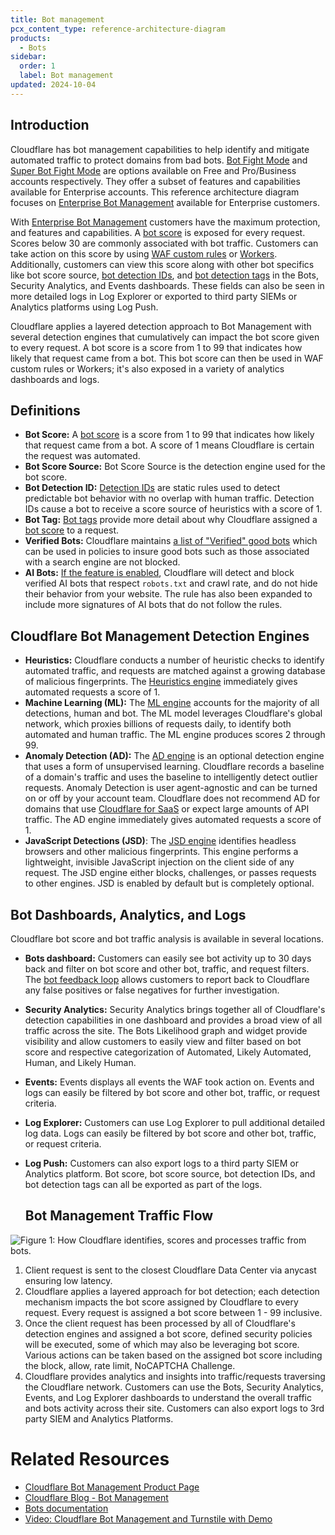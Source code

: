 ```yaml
---
title: Bot management
pcx_content_type: reference-architecture-diagram
products:
  - Bots
sidebar:
  order: 1
  label: Bot management
updated: 2024-10-04
---
```


## Introduction

Cloudflare has bot management capabilities to help identify and mitigate automated traffic to protect domains from bad bots. [Bot Fight Mode](/bots/get-started/free/) and [Super Bot Fight Mode](/bots/get-started/biz-and-ent/) are options available on Free and Pro/Business accounts respectively. They offer a subset of features and capabilities available for Enterprise accounts. This reference architecture diagram focuses on [Enterprise Bot Management](/bots/get-started/bm-subscription/) available for Enterprise customers.

With [Enterprise Bot Management](/bots/get-started/bm-subscription/) customers have the maximum protection, and features and capabilities. A [bot score](/bots/concepts/bot-score/) is exposed for every request. Scores below 30 are commonly associated with bot traffic. Customers can take action on this score by using [WAF custom rules](/waf/custom-rules/) or [Workers](/workers/runtime-apis/request/#incomingrequestcfproperties). Additionally, customers can view this score along with other bot specifics like bot score source, [bot detection IDs](/bots/concepts/detection-ids/), and [bot detection tags](/bots/concepts/detection-ids/#detection-tags) in the Bots, Security Analytics, and Events dashboards. These fields can also be seen in more detailed logs in Log Explorer or exported to third party SIEMs or Analytics platforms using Log Push.

Cloudflare applies a layered detection approach to Bot Management with several detection engines that cumulatively can impact the bot score given to every request. A bot score is a score from 1 to 99 that indicates how likely that request came from a bot. This bot score can then be used in WAF custom rules or Workers; it's also exposed in a variety of analytics dashboards and logs.

## Definitions

- **Bot Score:** A [bot score](/bots/concepts/cloudflare-bot-tags/) is a score from 1 to 99 that indicates how likely that request came from a bot. A score of 1 means Cloudflare is certain the request was automated.
- **Bot Score Source:** Bot Score Source is the detection engine used for the bot score.
- **Bot Detection ID:** [Detection IDs](/bots/concepts/detection-ids/) are static rules used to detect predictable bot behavior with no overlap with human traffic. Detection IDs cause a bot to receive a score source of heuristics with a score of 1.
- **Bot Tag:** [Bot tags](/bots/concepts/cloudflare-bot-tags/) provide more detail about why Cloudflare assigned a [bot score](/bots/concepts/bot-score/) to a request.
- **Verified Bots:** Cloudflare maintains [a list of "Verified" good bots](https://radar.cloudflare.com/traffic/verified-bots) which can be used in policies to insure good bots such as those associated with a search engine are not blocked.
- **AI Bots:** [If the feature is enabled](/bots/concepts/bot/#ai-bots), Cloudflare will detect and block verified AI bots that respect `robots.txt` and crawl rate, and do not hide their behavior from your website. The rule has also been expanded to include more signatures of AI bots that do not follow the rules.

## Cloudflare Bot Management Detection Engines

- **Heuristics:** Cloudflare conducts a number of heuristic checks to identify automated traffic, and requests are matched against a growing database of malicious fingerprints. The [Heuristics engine](/bots/concepts/bot-score/#heuristics) immediately gives automated requests a score of 1.
- **Machine Learning (ML):** The [ML engine](/bots/concepts/bot-score/#machine-learning) accounts for the majority of all detections, human and bot. The ML model leverages Cloudflare's global network, which proxies billions of requests daily, to identify both automated and human traffic. The ML engine produces scores 2 through 99.
- **Anomaly Detection (AD):** The [AD engine](/bots/concepts/bot-score/#anomaly-detection) is an optional detection engine that uses a form of unsupervised learning. Cloudflare records a baseline of a domain's traffic and uses the baseline to intelligently detect outlier requests. Anomaly Detection is user agent-agnostic and can be turned on or off by your account team. Cloudflare does not recommend AD for domains that use [Cloudflare for SaaS](/cloudflare-for-platforms/cloudflare-for-saas/security/certificate-management/) or expect large amounts of API traffic. The AD engine immediately gives automated requests a score of 1.
- **JavaScript Detections (JSD)**: The [JSD engine](/bots/concepts/bot-score/#javascript-detections) identifies headless browsers and other malicious fingerprints. This engine performs a lightweight, invisible JavaScript injection on the client side of any request. The JSD engine either blocks, challenges, or passes requests to other engines. JSD is enabled by default but is completely optional.

## Bot Dashboards, Analytics, and Logs

Cloudflare bot score and bot traffic analysis is available in several locations.

- **Bots dashboard:**
  Customers can easily see bot activity up to 30 days back and filter on bot score and other bot, traffic, and request filters. The [bot feedback loop](/bots/concepts/feedback-loop/) allows customers to report back to Cloudflare any false positives or false negatives for further investigation.
- **Security Analytics:**
  Security Analytics brings together all of Cloudflare's detection capabilities in one dashboard and provides a broad view of all traffic across the site. The Bots Likelihood graph and widget provide visibility and allow customers to easily view and filter based on bot score and respective categorization of Automated, Likely Automated, Human, and Likely Human.
- **Events:**
  Events displays all events the WAF took action on. Events and logs can easily be filtered by bot score and other bot, traffic, or request criteria.
- **Log Explorer:**
  Customers can use Log Explorer to pull additional detailed log data. Logs can easily be filtered by bot score and other bot, traffic, or request criteria.
- **Log Push:**
  Customers can also export logs to a third party SIEM or Analytics platform. Bot score, bot score source, bot detection IDs, and bot detection tags can all be exported as part of the logs.

  ## Bot Management Traffic Flow

![Figure 1: How Cloudflare identifies, scores and processes traffic from bots.](~/assets/images/reference-architecture/bot-management/bot-management-ra-diagram.svg "Figure 1: How Cloudflare identifies, scores and processes traffic from bots.")

1. Client request is sent to the closest Cloudflare Data Center via anycast ensuring low latency.
2. Cloudflare applies a layered approach for bot detection; each detection mechanism impacts the bot score assigned by Cloudflare to every request. Every request is assigned a bot score between 1 \- 99 inclusive.
3. Once the client request has been processed by all of Cloudflare's detection engines and assigned a bot score, defined security policies will be executed, some of which may also be leveraging bot score. Various actions can be taken based on the assigned bot score including the block, allow, rate limit, NoCAPTCHA Challenge.
4. Cloudflare provides analytics and insights into traffic/requests traversing the Cloudflare network. Customers can use the Bots, Security Analytics, Events, and Log Explorer dashboards to understand the overall traffic and bots activity across their site. Customers can also export logs to 3rd party SIEM and Analytics Platforms.

# Related Resources

- [Cloudflare Bot Management Product Page](https://www.cloudflare.com/application-services/products/bot-management/)
- [Cloudflare Blog - Bot Management](https://blog.cloudflare.com/tag/bot-management/)
- [Bots documentation](/bots/)
- [Video: Cloudflare Bot Management and Turnstile with Demo](https://youtu.be/6EnekTohO7I?si=tk8FUB0xtk1PxsJV)
